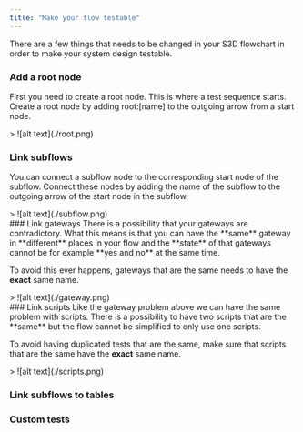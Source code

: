 ```yaml
---
title: "Make your flow testable"
---
```


There are a few things that needs to be changed in your S3D flowchart in order to make
your system design testable.


### Add a root node
First you need to create a root node. This is where a test sequence starts.
Create a root node by adding root:[name] to the outgoing arrow from a start node.
<div data-lightbox="true">
  > ![alt text](./root.png)
</div>

### Link subflows
You can connect a subflow node to the corresponding start node of the subflow.
Connect these nodes by adding the name of the subflow to the outgoing
arrow of the start node in the subflow.
<div data-lightbox="true">
  > ![alt text](./subflow.png)
</div>
### Link gateways
There is a possibility that your gateways are contradictory. What this means is that
you can have the **same** gateway in **different** places in your flow and the **state** of that gateways cannot be
for example **yes and no** at the same time.

To avoid this ever happens, gateways that are the same needs to have the **exact** same name.

<div data-lightbox="true">
  > ![alt text](./gateway.png)
</div>
### Link scripts
Like the gateway problem above we can have the same problem with scripts. There is a
possibility to have two scripts that are the **same** but the flow cannot be simplified to only use one scripts.

To avoid having duplicated tests that are the same, make sure that scripts that are the same have the **exact** same name.

<div data-lightbox="true">
  > ![alt text](./scripts.png)
</div>

### Link subflows to tables

### Custom tests

